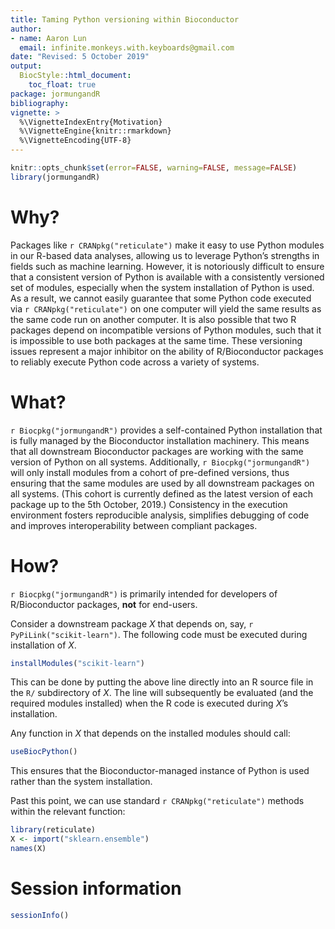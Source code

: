 ```yaml
---
title: Taming Python versioning within Bioconductor
author: 
- name: Aaron Lun
  email: infinite.monkeys.with.keyboards@gmail.com
date: "Revised: 5 October 2019"
output:
  BiocStyle::html_document:
    toc_float: true
package: jormungandR
bibliography: 
vignette: >
  %\VignetteIndexEntry{Motivation}
  %\VignetteEngine{knitr::rmarkdown}
  %\VignetteEncoding{UTF-8}    
---
```


```r
knitr::opts_chunk$set(error=FALSE, warning=FALSE, message=FALSE)
library(jormungandR)
```

# Why?

Packages like `r CRANpkg("reticulate")` make it easy to use Python modules in our R-based data analyses, allowing us to leverage Python's strengths in fields such as machine learning. 
However, it is notoriously difficult to ensure that a consistent version of Python is available with a consistently versioned set of modules, especially when the system installation of Python is used.
As a result, we cannot easily guarantee that some Python code executed via `r CRANpkg("reticulate")` on one computer will yield the same results as the same code run on another computer.
It is also possible that two R packages depend on incompatible versions of Python modules, such that it is impossible to use both packages at the same time.
These versioning issues represent a major inhibitor on the ability of R/Bioconductor packages to reliably execute Python code across a variety of systems.

# What?

`r Biocpkg("jormungandR")` provides a self-contained Python installation that is fully managed by the Bioconductor installation machinery.
This means that all downstream Bioconductor packages are working with the same version of Python on all systems.
Additionally, `r Biocpkg("jormungandR")` will only install modules from a cohort of pre-defined versions, thus ensuring that the same modules are used by all downstream packages on all systems.
(This cohort is currently defined as the latest version of each package up to the 5th October, 2019.)
Consistency in the execution environment fosters reproducible analysis, simplifies debugging of code and improves interoperability between compliant packages.

# How?

`r Biocpkg("jormungandR")` is primarily intended for developers of R/Bioconductor packages, **not** for end-users.

Consider a downstream package _X_ that depends on, say, `r PyPiLink("scikit-learn")`.
The following code must be executed during installation of _X_.

```r
installModules("scikit-learn")
```

This can be done by putting the above line directly into an R source file in the `R/` subdirectory of _X_.
The line will subsequently be evaluated (and the required modules installed) when the R code is executed during _X_'s installation.

Any function in _X_ that depends on the installed modules should call:

```r
useBiocPython()
```

This ensures that the Bioconductor-managed instance of Python is used rather than the system installation.

Past this point, we can use standard `r CRANpkg("reticulate")` methods within the relevant function:

```r
library(reticulate)
X <- import("sklearn.ensemble")
names(X)
```

# Session information

```r
sessionInfo()
```
